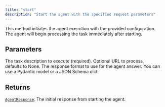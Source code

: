 ```yaml
---
title: "start"
description: "Start the agent with the specified request parameters"
---
```




This method initiates the agent execution with the provided configuration.
The agent will begin processing the task immediately after starting.



## Parameters

<ParamField path="task" type="str" required>
  The task description to execute (required).
</ParamField>

<ParamField path="url" type="str | None">
  Optional URL to process, defaults to None.
</ParamField>

<ParamField path="response_format" type="type[pydantic.main.BaseModel] | None">
  The response format to use for the agent answer. You can use a Pydantic model or a JSON Schema dict.
</ParamField>

## Returns

[`AgentResponse`](/sdk-reference/misc/agentresponse): The initial response from starting the agent.
